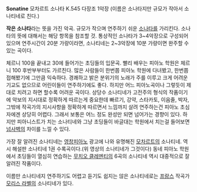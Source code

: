 '''Sonatine'''
{{{#!html
<object width="420" height="315"><param name="movie" value="http://www.youtube.com/v/JcUh-ggBfzI?version=3&amp;hl=ko_KR"></param><param name="allowFullScreen" value="true"></param><param name="allowscriptaccess" value="always"></param><embed src="http://www.youtube.com/v/JcUh-ggBfzI?version=3&amp;hl=ko_KR" type="application/x-shockwave-flash" width="420" height="315" allowscriptaccess="always" allowfullscreen="true"></embed></object>
}}}
모차르트 소나타 K.545 다장조 1악장 
(이름은 소나타지만 규모가 작아서 소나티네로 친다.)

'''작은 소나타'''라는 뜻을 가진 악곡. 규모가 작으며 연주하기 쉬운 [[소나타]]를 가리킨다. 소나타의 뜻에 대해서는 해당 항목을 참조할 것. 통상적인 소나타가 3~4악장으로 구성되어 있으며 연주시간이 20분 가량이라면, 소나티네는 2~3악장에 10분 가량이면 완주할 수 있는 곡이다.

체르니 100을 끝내고 30에 들어가는 초딩들의 입문곡. 빨리 배우는 피아노 학원은 체르니 100 후반부부터도 가르친다. 많은 사람들이 한번쯤 피아노 학원에 다녀봤고, 한번쯤 접해봤기에 그만큼 익숙하다. 경쾌하고 밝은 분위기의 노래가 주를 이루고 크게 어려운 기교도 없으므로 어린이들이 연주하기에도 좋다. 하지만 어느 피아노곡이나 그렇듯이 제대로 치려고 하면 할수록 어려운 곡이다. 상당수 소나티네가 고전주의 형식의 작품이기에 악보의 지시대로 정확하게 따르는게 중요한데 빠르기, 강약, 스타카토, 이음줄, 박자, 그밖에 작곡가의 지시사항을 정확하게 따르면서 느낌까지 살려 연주하는건 피아노 초심자에겐 상당히 어렵다. 그래서 보통은 어느 정도 완성만 되면 넘어가는 경향이 있다. 하지만 피아니스트가 치는 소나티네와 그냥 초딩들이 바글대는 학원에서 치는걸 들어보면 [[넘사벽]]의 차이를 느낄 수 있다.

가장 잘 알려진 소나티네는 [[영창]]피아노 광고에 나와 유명해진 [[모차르트]]의 소나티네. 역시 해설판 소나티네 1권 수록곡이다.(위 영상의 소나티네가 그것이다) 동네 피아노 학원에서 초딩들이 열심히 연습하는 [[무치오 클레멘티]]의 6곡의 소나티네 역시 대중적으로 잘 알려진 작품이다.

이름만 소나티네지 연주하기도 어렵고 듣기도 쉽지는 않은 소나티네로는 [[프랑스]] 작곡가 [[모리스 라벨]]의 소나티네가 있다.
